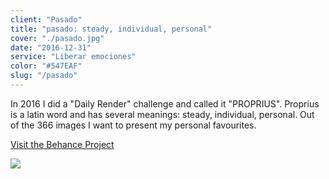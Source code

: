 ```yaml
---
client: "Pasado"
title: "pasado: steady, individual, personal"
cover: "./pasado.jpg"
date: "2016-12-31"
service: "Liberar emociones"
color: "#547EAF"
slug: "/pasado"
---
```


In 2016 I did a "Daily Render" challenge and called it "PROPRIUS".
Proprius is a latin word and has several meanings: steady, individual, personal.
Out of the 366 images I want to present my personal favourites.

[Visit the Behance Project](https://www.behance.net/gallery/61747105/Best-of-PROPRIUS-2016)

![](./pasado.jpg)
